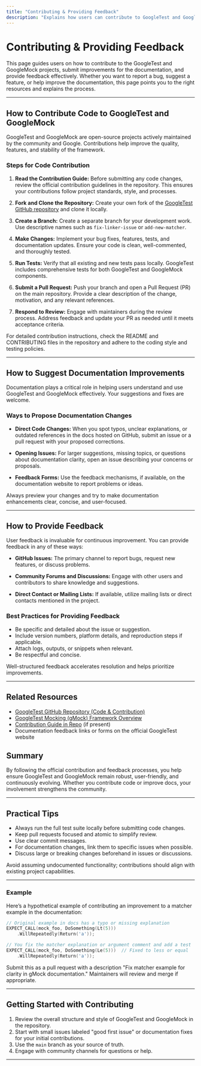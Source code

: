 ```yaml
---
title: "Contributing & Providing Feedback"
description: "Explains how users can contribute to GoogleTest and GoogleMock, submit documentation improvements, or provide feedback. Points to code contribution guides and feedback forms."
---
```


# Contributing & Providing Feedback

This page guides users on how to contribute to the GoogleTest and GoogleMock projects, submit improvements for the documentation, and provide feedback effectively. Whether you want to report a bug, suggest a feature, or help improve the documentation, this page points you to the right resources and explains the process.

---

## How to Contribute Code to GoogleTest and GoogleMock

GoogleTest and GoogleMock are open-source projects actively maintained by the community and Google. Contributions help improve the quality, features, and stability of the framework.

### Steps for Code Contribution

1. **Read the Contribution Guide:** Before submitting any code changes, review the official contribution guidelines in the repository. This ensures your contributions follow project standards, style, and processes.

2. **Fork and Clone the Repository:** Create your own fork of the [GoogleTest GitHub repository](https://github.com/google/googletest) and clone it locally.

3. **Create a Branch:** Create a separate branch for your development work. Use descriptive names such as `fix-linker-issue` or `add-new-matcher`.

4. **Make Changes:** Implement your bug fixes, features, tests, and documentation updates. Ensure your code is clean, well-commented, and thoroughly tested.

5. **Run Tests:** Verify that all existing and new tests pass locally. GoogleTest includes comprehensive tests for both GoogleTest and GoogleMock components.

6. **Submit a Pull Request:** Push your branch and open a Pull Request (PR) on the main repository. Provide a clear description of the change, motivation, and any relevant references.

7. **Respond to Review:** Engage with maintainers during the review process. Address feedback and update your PR as needed until it meets acceptance criteria.

<Tip>
For detailed contribution instructions, check the README and CONTRIBUTING files in the repository and adhere to the coding style and testing policies.
</Tip>

---

## How to Suggest Documentation Improvements

Documentation plays a critical role in helping users understand and use GoogleTest and GoogleMock effectively. Your suggestions and fixes are welcome.

### Ways to Propose Documentation Changes

- **Direct Code Changes:** When you spot typos, unclear explanations, or outdated references in the docs hosted on GitHub, submit an issue or a pull request with your proposed corrections.

- **Opening Issues:** For larger suggestions, missing topics, or questions about documentation clarity, open an issue describing your concerns or proposals.

- **Feedback Forms:** Use the feedback mechanisms, if available, on the documentation website to report problems or ideas.

<Note>
Always preview your changes and try to make documentation enhancements clear, concise, and user-focused.
</Note>

---

## How to Provide Feedback

User feedback is invaluable for continuous improvement. You can provide feedback in any of these ways:

- **GitHub Issues:** The primary channel to report bugs, request new features, or discuss problems.

- **Community Forums and Discussions:** Engage with other users and contributors to share knowledge and suggestions.

- **Direct Contact or Mailing Lists:** If available, utilize mailing lists or direct contacts mentioned in the project.

### Best Practices for Providing Feedback

- Be specific and detailed about the issue or suggestion.
- Include version numbers, platform details, and reproduction steps if applicable.
- Attach logs, outputs, or snippets when relevant.
- Be respectful and concise.

<Check>
Well-structured feedback accelerates resolution and helps prioritize improvements.
</Check>

---

## Related Resources

- [GoogleTest GitHub Repository (Code & Contribution)](https://github.com/google/googletest)
- [GoogleTest Mocking (gMock) Framework Overview](https://google.github.io/googletest/gmock_for_dummies.html)
- [Contribution Guide in Repo](https://github.com/google/googletest/blob/main/CONTRIBUTING.md) (if present)
- Documentation feedback links or forms on the official GoogleTest website

## Summary

By following the official contribution and feedback processes, you help ensure GoogleTest and GoogleMock remain robust, user-friendly, and continuously evolving. Whether you contribute code or improve docs, your involvement strengthens the community.

---

## Practical Tips

- Always run the full test suite locally before submitting code changes.
- Keep pull requests focused and atomic to simplify review.
- Use clear commit messages.
- For documentation changes, link them to specific issues when possible.
- Discuss large or breaking changes beforehand in issues or discussions.

<Warning>
Avoid assuming undocumented functionality; contributions should align with existing project capabilities.
</Warning>

---

### Example

Here’s a hypothetical example of contributing an improvement to a matcher example in the documentation:

```cpp
// Original example in docs has a typo or missing explanation
EXPECT_CALL(mock_foo, DoSomething(Lt(5)))
    .WillRepeatedly(Return('a'));

// You fix the matcher explanation or argument comment and add a test
EXPECT_CALL(mock_foo, DoSomething(Le(5)))  // Fixed to less or equal
    .WillRepeatedly(Return('a'));
```

Submit this as a pull request with a description "Fix matcher example for clarity in gMock documentation." Maintainers will review and merge if appropriate.

---

## Getting Started with Contributing

1. Review the overall structure and style of GoogleTest and GoogleMock in the repository.
2. Start with small issues labeled "good first issue" or documentation fixes for your initial contributions.
3. Use the `main` branch as your source of truth.
4. Engage with community channels for questions or help.

---